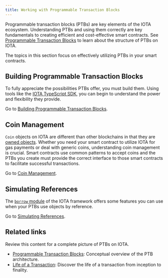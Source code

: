 ```yaml
---
title: Working with Programmable Transaction Blocks
---
```


Programmable transaction blocks (PTBs) are key elements of the IOTA ecosystem. Understanding PTBs and using them correctly are key fundamentals to creating efficient and cost-effective smart contracts. See [Programmable Transaction Blocks](prog-txn-blocks.mdx) to learn about the structure of PTBs on IOTA.

The topics in this section focus on effectively utilizing PTBs in your smart contracts.

## Building Programmable Transaction Blocks

To fully appreciate the possibilities PTBs offer, you must build them. Using tools like the [IOTA TypeScript SDK](https://sdk.iota.com/typescript), you can begin to understand the power and flexibility they provide.

Go to [Building Programmable Transaction Blocks](building-ptb.mdx).

## Coin Management

`Coin` objects on IOTA are different than other blockchains in that they are [owned objects](../../objects/object-ownership/address-owned.mdx). Whether you need your smart contract to utilize IOTA for gas payments or deal with generic coins, understanding coin management is crucial. Smart contracts use common patterns to accept coins and the PTBs you create must provide the correct interface to those smart contracts to facilitate successful transactions.

Go to [Coin Management](coin-mgt.mdx).

## Simulating References

The [`borrow` module](https://github.com/iotaledger/iota/blob/main/crates/iota-framework/docs/iota-framework/borrow.md) of the IOTA framework offers some features you can use when your PTBs use objects by reference. 

Go to [Simulating References](simulating-refs.mdx).

## Related links

Review this content for a complete picture of PTBs on IOTA.

- [Programmable Transaction Blocks](prog-txn-blocks.mdx): Conceptual overview of the PTB architecture.
- [Life of a Transaction](../../../../about-iota/iota-architecture/transaction-lifecycle.mdx): Discover the life of a transaction from inception to finality.  